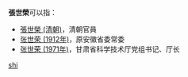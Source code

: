 '''張世榮'''可以指：
* [[張世榮_(清朝)|張世榮 (清朝)]]，清朝官員
* [[张世荣_(1912年)|张世荣 (1912年)]]，原安徽省委常委
* [[张世荣_(1971年)|张世荣 (1971年)]]，甘肃省科学技术厅党组书记、厅长

{{disambig}}

[[Category:三字张姓人名消歧义|shi]]